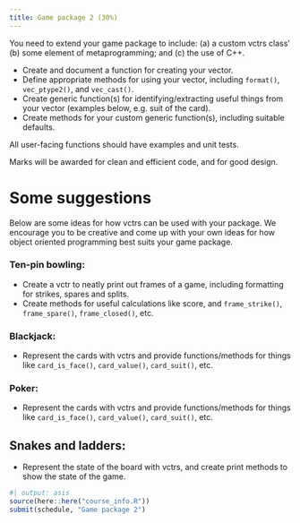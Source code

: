 ```yaml
---
title: Game package 2 (30%)
---
```


You need to extend your game package to include: (a) a custom vctrs class' (b) some element of metaprogramming; and (c) the use of C++.

* Create and document a function for creating your vector.
* Define appropriate methods for using your vector, including `format()`, `vec_ptype2()`, and `vec_cast()`.
* Create generic function(s) for identifying/extracting useful things from your vector (examples below, e.g. suit of the card).
* Create methods for your custom generic function(s), including suitable defaults.

All user-facing functions should have examples and unit tests.

Marks will be awarded for clean and efficient code, and for good design.

# Some suggestions

Below are some ideas for how vctrs can be used with your package. We encourage you to be creative and come up with your own ideas for how object oriented programming best suits your game package.

### Ten-pin bowling:

* Create a vctr to neatly print out frames of a game, including formatting for strikes, spares and splits.
* Create methods for useful calculations like score, and `frame_strike()`, `frame_spare()`, `frame_closed()`, etc.

### Blackjack:

* Represent the cards with vctrs and provide functions/methods for things like `card_is_face()`, `card_value()`, `card_suit()`, etc.

### Poker:

* Represent the cards with vctrs and provide functions/methods for things like `card_is_face()`, `card_value()`, `card_suit()`, etc.

## Snakes and ladders:

* Represent the state of the board with vctrs, and create print methods to show the state of the game.

```r
#| output: asis
source(here::here("course_info.R"))
submit(schedule, "Game package 2")
```
